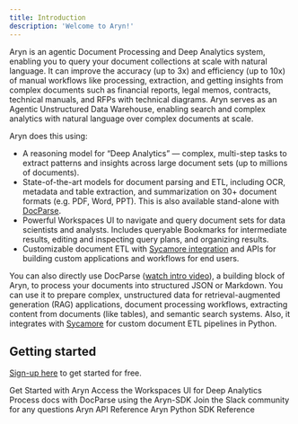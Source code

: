 ```yaml
---
title: Introduction
description: 'Welcome to Aryn!'
---
```



Aryn is an agentic Document Processing and Deep Analytics system, enabling you to query your document collections at scale with natural language. It can improve the accuracy (up to 3x) and efficiency (up to 10x) of manual workflows like processing, extraction, and getting insights from complex documents such as financial reports, legal memos, contracts, technical manuals, and RFPs with technical diagrams. Aryn serves as an Agentic Unstructured Data Warehouse, enabling search and complex analytics with natural language over complex documents at scale.

Aryn does this using:

* A reasoning model for “Deep Analytics” — complex, multi-step tasks to extract patterns and insights across large document sets (up to millions of documents).
* State-of-the-art models for document parsing and ETL, including OCR, metadata and table extraction, and summarization on 30+ document formats (e.g. PDF, Word, PPT). This is also available stand-alone with [DocParse](docparse/introduction).
* Powerful Workspaces UI to navigate and query document sets for data scientists and analysts. Includes queryable Bookmarks for intermediate results, editing and inspecting query plans, and organizing results.
* Customizable document ETL with [Sycamore integration](https://github.com/aryn-ai/sycamore) and APIs for building custom applications and workflows for end users.

You can also directly use DocParse ([watch intro video](https://www.aryn.ai/?name=ArynPartitioningService_Intro)), a building block of Aryn, to process your documents into structured JSON or Markdown. You can use it to prepare complex, unstructured data for retrieval-augmented generation (RAG) applications, document processing workflows, extracting content from documents (like tables), and semantic search systems. Also, it integrates with [Sycamore](https://github.com/aryn-ai/sycamore) for custom document ETL pipelines in Python.

## Getting started

[Sign-up here](https://console.aryn.ai/signup/) to get started for free.

<CardGroup cols={2}>
  <Card
    title="Quickstart"
    icon="play"
    href="./quickstart"
  >
    Get Started with Aryn
  </Card>
    <Card
    title="Using the Workspaces UI"
    icon="palette"
    href="aryn-platform/querying-data/deep-analytics/using_workspaces"
  >
    Access the Workspaces UI for Deep Analytics
  </Card>
   <Card
    title="Using the Aryn SDK with DocParse"
    icon="rectangle-terminal"
    href="docparse/aryn_sdk"
  >
    Process docs with DocParse using the Aryn-SDK
  </Card>
    <Card
    title="Slack Community"
    icon="slack"
    href="https://join.slack.com/t/sycamore-ulj8912/shared_invite/zt-23sv0yhgy-MywV5dkVQ~F98Aoejo48Jg"
  >
    Join the Slack community for any questions
  </Card>
    <Card
    title="API Reference"
    icon="webhook"
    href="api-reference/introduction"
  >
    Aryn API Reference
  </Card>
    <Card
    title="Aryn SDK Reference"
    icon="python"
    href="sdk-reference"
  >
    Aryn Python SDK Reference
  </Card>
</CardGroup>